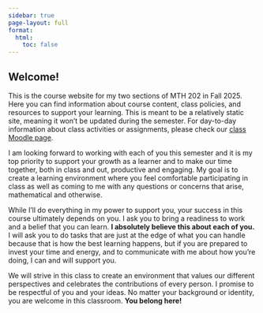 ```yaml
---
sidebar: true
page-layout: full
format:
  html: 
    toc: false
---
```


::: center
# Welcome!
:::


This is the course website for my two sections of MTH 202 in Fall 2025.  Here you can find information about course content, class policies, and resources to support your learning. This is meant to be a relatively static site, meaning it won't be updated during the semester.  For day-to-day information about class activities or assignments, please check our [class Moodle page](https://learning.up.edu/course/view.php?id=44091).

I am looking forward to working with each of you this semester and it is my top priority to support your growth as a learner and to make our time together, both in class and out, productive and engaging.  My goal is to create a learning environment where you feel comfortable participating in class as well as coming to me with any questions or concerns that arise, mathematical and otherwise.  

While I'll do everything in my power to support you, your success in this course ultimately depends on you. I ask you to bring a readiness to work and a belief that you can learn.  **I absolutely believe this about each of you.**  I will ask you to do tasks that are just at the edge of what you can handle because that is how the best learning happens, but if you are prepared to invest your time and energy, and to communicate with me about how you're doing, I can and will support you.

We will strive in this class to create an environment that values our different perspectives and celebrates the contributions of every person.    I promise to be respectful of you and your ideas.   No matter your background or identity, you are welcome in this classroom.  **You belong here!**
